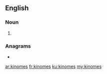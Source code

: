 ==English==

===Noun===
{{head|en|noun plural form}}

# {{plural of|kinome|lang=en}}

===Anagrams===
* {{l|en|monkies}}

[[ar:kinomes]]
[[fr:kinomes]]
[[ku:kinomes]]
[[my:kinomes]]